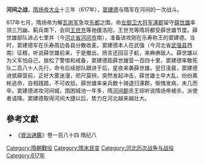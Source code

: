 '''河间之战'''，[[隋炀帝|隋炀帝]][[大业|大业]]十三年（617年），[[窦建德|窦建德]]与隋军在河间的一次战斗。

617年七月，隋炀帝为解[[瓦岗军|瓦岗军]]急攻[[东都|东都]]之围，命[[左御卫|左御卫]][[大将军|大将军]][[涿郡|涿郡]]留守[[薛世雄|薛世雄]]率领三万幽、蓟兵南下，会同[[王世充|王世充]]等驰援洛阳，王世充等隋将都受薛世雄节度。薛世雄部队进占七里并（今[[河北省|河北省]][[河间市|河间市]]南），准备进攻刚在乐寿称王的窦建德。当时，窦建德军在乐寿周边各县分散收麦。窦建德本人在武强（今河北省[[武强县|武强县]]西南）征粮，听说薛世雄前来，于是撤出，扬言还回豆子䴚，来麻痹敌人。薛世雄以为义军怕自己，放松了警惕和戒备，窦建德距薛世雄营一百四十里，窦建德率敢死队二百八十人先行，命令后续部队跟进于后，星夜来袭薛世雄。翌日凌晨，窦建德进抵薛营前，正好大雾迷漫，咫尺莫辨。突然发起冲击，薛世雄士卒大乱，纷纷离帐逃命，自相践踏，不可收拾。薛世雄率亲兵数十骑退归涿郡，惭愧发病，未几而卒。窦建德进攻河间城，围困城池一年多，隋[[河间郡|河间郡]]丞王琮听说隋炀帝被杀，派使者请降。窦建德取得河间大捷以后，势力在河北越来越壮大。

==參考文獻==
*《[[資治通鑑|資治通鑑]]》卷一百八十四 隋纪八

{{DEFAULTSORT:J}}
[[Category:隋朝戰役|Category:隋朝戰役]]
[[Category:隋末民变|Category:隋末民变]]
[[Category:河北历次战争与战役|Category:河北历次战争与战役]]
[[Category:617年|Category:617年]]